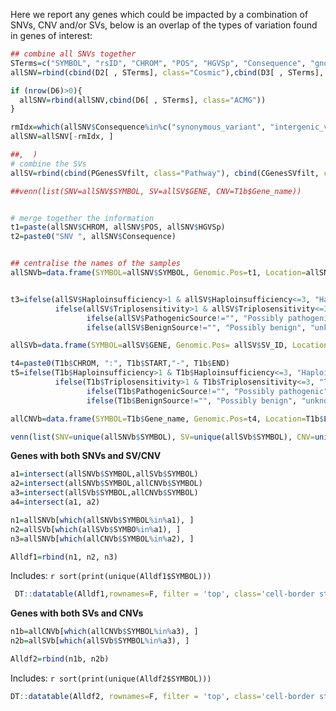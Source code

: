 
Here we report any genes which could be impacted by a combination of SNVs, CNV and/or SVs, below is an overlap of the types of variation found in genes of interest:

```r

## combine all SNVs together
STerms=c("SYMBOL", "rsID", "CHROM", "POS", "HGVSp", "Consequence", "gnomAD.AF", "ClinVar.Sig","ClinVar.Disease", "ProteinDomain", "CancerGeneCensus.Tier","CancerMutationCensus.Tier")
allSNV=rbind(cbind(D2[ , STerms], class="Cosmic"),cbind(D3[ , STerms], class="Pathway"), cbind(D4[ , STerms], class="Drug"), cbind(D5[ , STerms], class="VUS")) 

if (nrow(D6)>0){
  allSNV=rbind(allSNV,cbind(D6[ , STerms], class="ACMG"))
}

rmIdx=which(allSNV$Consequence%in%c("synonymous_variant", "intergenic_variant"))
allSNV=allSNV[-rmIdx, ]

##,  )
# combine the SVs
allSV=rbind(cbind(PGenesSVfilt, class="Pathway"), cbind(CGenesSVfilt, class="Cosmic"))

##venn(list(SNV=allSNV$SYMBOL, SV=allSV$GENE, CNV=T1b$Gene_name))


# merge together the information
t1=paste(allSNV$CHROM, allSNV$POS, allSNV$HGVSp)
t2=paste0("SNV ", allSNV$Consequence)


## centralise the names of the samples
allSNVb=data.frame(SYMBOL=allSNV$SYMBOL, Genomic.Pos=t1, Location=allSNV$ProteinDomain, PopFreq=allSNV$gnomAD.AF, VariantType=t2,Pathogenicity=allSNV$ClinVar.Sig, Disease=allSNV$ClinVar.Disease, VariantCategory=allSNV$class)


t3=ifelse(allSV$Haploinsufficiency>1 & allSV$Haploinsufficiency<=3, "Haploinsufficient", 
          ifelse(allSV$Triplosensitivity>1 & allSV$Triplosensitivity<=3, "Triplosensitive", 
                 ifelse(allSV$PathogenicSource!="", "Possibly pathogenic", 
                 ifelse(allSV$BenignSource!="", "Possibly benign", "unknown"))))

allSVb=data.frame(SYMBOL=allSV$GENE, Genomic.Pos= allSV$SV_ID, Location=allSV$Location, PopFreq=allSV$`Pop Freq`, VariantType=paste0("SV ", allSV$TYPE),Pathogenicity=t3,   Disease=allSV$OMIM, VariantCategory=allSV$class)

t4=paste0(T1b$CHROM, ":", T1b$START,"-", T1b$END)
t5=ifelse(T1b$Haploinsufficiency>1 & T1b$Haploinsufficiency<=3, "Haploinsufficient", 
          ifelse(T1b$Triplosensitivity>1 & T1b$Triplosensitivity<=3, "Triplosensitive", 
                 ifelse(T1b$PathogenicSource!="", "Possibly pathogenic", 
                 ifelse(T1b$BenignSource!="", "Possibly benign", "unknown"))))

allCNVb=data.frame(SYMBOL=T1b$Gene_name, Genomic.Pos=t4, Location=T1b$Location, PopFreq=T1b$Pop.Freq, VariantType=paste0("CN ", T1b$CN),Pathogenicity=t5, Disease=T1b$OMIM, VariantCategory=ifelse(T1b$Cosmic=="", "Pathway", "Cosmic"))

venn(list(SNV=unique(allSNVb$SYMBOL), SV=unique(allSVb$SYMBOL), CNV=unique(allCNVb$SYMBOL)))
```

**Genes with both SNVs and SV/CNV**

```r
a1=intersect(allSNVb$SYMBOL,allSVb$SYMBOL)
a2=intersect(allSNVb$SYMBOL,allCNVb$SYMBOL)
a3=intersect(allSVb$SYMBOL,allCNVb$SYMBOL)
a4=intersect(a1, a2)

n1=allSNVb[which(allSNVb$SYMBOL%in%a1), ]
n2=allSVb[which(allSVb$SYMBO%in%a1), ]
n3=allSNVb[which(allCNVb$SYMBOL%in%a2), ]

Alldf1=rbind(n1, n2, n3)

``` 
 
Includes: `r sort(print(unique(Alldf1$SYMBOL)))`
 
```r
 DT::datatable(Alldf1,rownames=F, filter = 'top', class='cell-border stripe',extensions="Buttons", options=list(dom="Bfrtip",scoller = TRUE, pageLength = 5,  buttons=c(I('colvis'),'csv', 'excel')))
```

**Genes with both SVs and CNVs**

```r

n1b=allCNVb[which(allCNVb$SYMBOL%in%a3), ]
n2b=allSVb[which(allSVb$SYMBOL%in%a3), ]

Alldf2=rbind(n1b, n2b)
```

Includes:  `r sort(print(unique(Alldf2$SYMBOL)))`

```r
DT::datatable(Alldf2, rownames=F, filter = 'top', class='cell-border stripe',extensions="Buttons", options=list(dom="Bfrtip",scoller = TRUE, pageLength = 5,  buttons=c(I('colvis'),'csv', 'excel')))
```